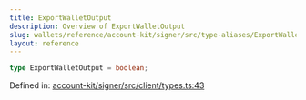```yaml
---
title: ExportWalletOutput
description: Overview of ExportWalletOutput
slug: wallets/reference/account-kit/signer/src/type-aliases/ExportWalletOutput
layout: reference
---
```


```ts
type ExportWalletOutput = boolean;
```

Defined in: [account-kit/signer/src/client/types.ts:43](https://github.com/alchemyplatform/aa-sdk/blob/08da565ff1e1b5bcae4581d79993c4ed9e522c16/account-kit/signer/src/client/types.ts#L43)
